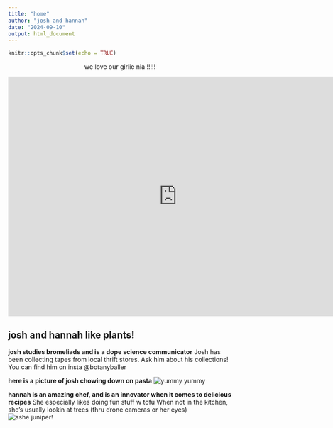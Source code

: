 ```yaml
---
title: "home"
author: "josh and hannah"
date: "2024-09-10"
output: html_document
---
```


```r
knitr::opts_chunk$set(echo = TRUE)
```

<p style="text-align:center;">we love our girlie nia !!!!!</p>

<div style="text-align: center;">
  <iframe width="760" height="540" src="https://www.youtube.com/embed/RsZ8bxz68rg?si=IOmlmQLJHgovikhr" title="YouTube video player" frameborder="0" allow="accelerometer; autoplay; clipboard-write; encrypted-media; gyroscope; picture-in-picture; web-share" referrerpolicy="strict-origin-when-cross-origin" allowfullscreen></iframe>
</div>


## josh and hannah like plants!

**josh studies bromeliads and is a dope science communicator**
Josh has been collecting tapes from local thrift stores. Ask him about his collections!
You can find him on insta @botanyballer

**here is a picture of josh chowing down on pasta**
![yummy yummy](images/joshblock1.jpeg)

**hannah is an amazing chef, and is an innovator when it comes to delicious recipes**
She especially likes doing fun stuff w tofu
When not in the kitchen, she's usually lookin at trees (thru drone cameras or her eyes)
![ashe juniper!](images/IMG_2168.jpg)





